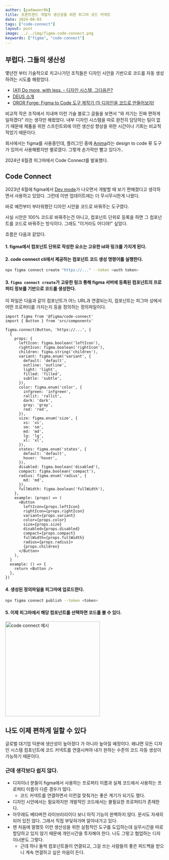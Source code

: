 ```yaml
---
author: [padawanr0k]
title: 프론트엔드 개발자 생산성을 위한 피그마 코드 커넥트
date: 2024-08-03
tags: ["code-connect"]
layout: post
image: ../../img/figma-code-connect.png
keywords: ["figma", "code-connect"]
---
```



## 부럽다. 그들의 생산성

몇년전 부터 기술적으로 치고나가던 조직들은 디자인 시안을 기반으로 코드를 자동 생성하려는 시도를 해왔었다.
- [[A1] Do more, with less. - 디자인 시스템, 그다음은?](https://www.youtube.com/watch?v=LmLchZ4tCXc&ab_channel=FEConfKorea)
- [DEUS 소개](https://tosspublic.notion.site/DEUS-b1eb298b1b1f45aa93cd169574afde1d)
- [OROR Forge: Figma to Code 도구 제작기 \(1\) 디자인을 코드로 만들어보자!](https://tech.kakao.com/posts/611)

비교적 작은 조직에서 지내며 이런 기술 블로그 글들을 보면서 "와 저기는 진짜 편하게 일하겠다" 라는 생각만 해왔었다. 내부 디자인 시스템을 따로 완전히 담당하는 팀이 없기 때문에 제품을 위한 스프린트외에 이런 생산성 향상을 위한 시간이나 기회는 비교적 적었기 때문이다.

회사에서는 figma를 사용중인데, 플러그인 중에 [Anima](https://www.animaapp.com/figma)라는 design to code 류 도구가 있어서 사용해봤지만 별로였다. 그렇게 손가락만 빨고 있다가..

2024년 6월경 피그마에서 Code Connect를 발표했다.


## Code Connect

<YouTube id="FrgH2VMIOf8" />

2023년 6월에 figma에서 [Dev mode](https://www.youtube.com/watch?v=__ABPkb0aF8)가 나오면서 개발할 때 보기 편해졌다고 생각하면서 사용하고 있었다. 그런데 이번 업데이트에는 더 무시무시한게 나왔다.

바로 예전부터 부러워했던 디자인 시안을 코드로 바꿔주는 도구였다.

<YouTube id="5GVNfbltrQg" />

사실 시안은 100% 코드로 바꿔주는건 아니고, 컴포넌트 단위로 등록을 하면 그 컴포넌트를 코드로 바꿔주는 방식이다. 그래도 "이거라도 어디야!" 싶었다.

흐름은 다음과 같았다.

#### 1. figma에서 컴포넌트 단위로 작성한 요소는 고유한 id와 링크를 가지게 된다.

#### 2. code connect cli에서 제공하는 컴포넌트 코드 생성 명령어를 실행한다.

```bash
npx figma connect create "https://..." --token <auth token>
```

#### 3. `figma connect create`가 고유한 링크 통해 figma 서버에 등록된 컴포넌트의 프로퍼티 정보를 기반으로 코드를 생성한다.

이 파일은 다음과 같이 컴포넌트가 어느 URL과 연결되는지, 컴포넌트는 피그마 상에서 어떤 프로퍼티를 가지는지 등을 정의하는 정의파일이다.

```tsx
import figma from '@figma/code-connect'
import { Button } from 'src/components'

figma.connect(Button, 'https://...', {
  {
    props: {
      leftIcon: figma.boolean('leftIcon'),
      rightIcon: figma.boolean('rightIcon'),
      children: figma.string('children'),
      variant: figma.enum('variant', {
        default: 'default',
        outline: 'outline',
        light: 'light',
        filled: 'filled',
        subtle: 'subtle',
      }),
      color: figma.enum('color', {
        infgreen: 'infgreen',
        rallit: 'rallit',
        dark: 'dark',
        gray: 'gray',
        red: 'red',
      }),
      size: figma.enum('size', {
        xs: 'xs',
        sm: 'sm',
        md: 'md',
        lg: 'lg',
        xl: 'xl',
      }),
      states: figma.enum('states', {
        default: 'default',
        hover: 'hover',
      }),
      disabled: figma.boolean('disabled'),
      compact: figma.boolean('compact'),
      radius: figma.enum('radius', {
        md: 'md',
      }),
      fullWidth: figma.boolean('fullWidth'),
    },
    example: (props) => (
      <Button
        leftIcon={props.leftIcon}
        rightIcon={props.rightIcon}
        variant={props.variant}
        color={props.color}
        size={props.size}
        disabled={props.disabled}
        compact={props.compact}
        fullWidth={props.fullWidth}
        radius={props.radius}>
        {props.children}
      </Button>
    ),
  }
  example: () => {
    return <Button />
  },
})
```

#### 4. 생성된 정의파일을 피그마에 업로드한다.
```bash
npx figma connect publish --token <token>
```

#### 5. 이제 피그마에서 해당 컴포넌트를 선택하면 코드를 볼 수 있다.

<img src="/img/figma-code-connect-01.png" width="300" alt="code connect 예시" />


## 나도 이제 편하게 일할 수 있다
글로벌 대기업 덕분에 생산성이 높아졌다 가 아니라 높아질 예정이다.
왜냐면 모든 디자인 시스템 컴포넌트에 코드 커넥트를 연결시켜야 내가 원하는 수준의 코드 자동 생성이 가능하기 때문이다.

### 근데 생각보다 쉽지 않다.
- 디자이너 분들이 figma에서 사용하는 프로퍼티 이름과 실제 코드에서 사용하는 프로퍼티 이름이 다른 경우가 많다.
  - 코드 커넥트를 연결하면서 이런걸 맞춰가는 좋은 계기가 되기도 했다.
- 디자인 시안에서는 필요하지만 개발적인 코드에서는 불필요한 프로퍼티가 존재한다.
- 아무래도 베타버전 라이브러리이다 보니 아직 기능이 완벽하지 않다. 문서도 자세히 되어 있진 않다. 그래서 직접 부딫혀가며 알아내가고 있다.
- 맨 처음에 말했듯 이런 생산성을 위한 실험적인 도구를 도입하는데 실무시간을 따로 할당하고 있지 않기 때문에 개인시간을 투자해야 한다. 나도 그렇고 협업하는 디자이너분도 그렇다.
  - 근데 하나 둘씩 컴포넌트들이 연결되고, 그걸 쓰는 사람들의 좋은 피드백을 받으니 계속 연결하고 싶은 마음이 든다.
